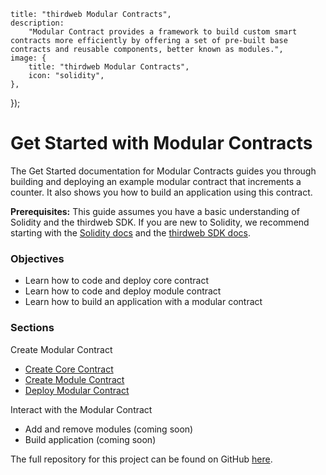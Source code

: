 
	title: "thirdweb Modular Contracts",
	description:
		"Modular Contract provides a framework to build custom smart contracts more efficiently by offering a set of pre-built base contracts and reusable components, better known as modules.",
	image: {
		title: "thirdweb Modular Contracts",
		icon: "solidity",
	},
});

# Get Started with Modular Contracts

The Get Started documentation for Modular Contracts guides you through building and deploying an example modular contract that increments a counter. It also shows you how to build an application using this contract.

**Prerequisites:**
This guide assumes you have a basic understanding of Solidity and the thirdweb SDK.
If you are new to Solidity, we recommend starting with the [Solidity docs](https://docs.soliditylang.org/en/v0.8.26/) and the [thirdweb SDK docs](https://portal.thirdweb.com/typescript/v5/getting-started).

### Objectives

- Learn how to code and deploy core contract
- Learn how to code and deploy module contract
- Learn how to build an application with a modular contract

### Sections

Create Modular Contract

- [Create Core Contract](https://portal.thirdweb.com/contracts/modular-contracts/get-started/create-core-contract)
- [Create Module Contract](https://portal.thirdweb.com/contracts/modular-contracts/get-started/create-module-contract)
- [Deploy Modular Contract](https://portal.thirdweb.com/contracts/modular-contracts/get-started/deploy-modular-contract)

Interact with the Modular Contract

- Add and remove modules (coming soon)
- Build application (coming soon)

The full repository for this project can be found on GitHub [here](https://github.com/thirdweb-example/modular-contract-starter).

